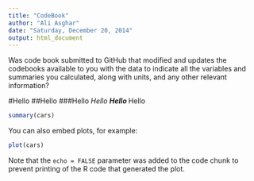 ```yaml
---
title: "CodeBook"
author: "Ali Asghar"
date: "Saturday, December 20, 2014"
output: html_document
---
```


Was code book submitted to GitHub that modified and updates the codebooks available to you with the data to indicate all the variables and summaries you calculated, along with units, and any other relevant information?

#Hello
##Hello
###Hello
*Hello
**Hello
***Hello


```r
summary(cars)
```

You can also embed plots, for example:

```r
plot(cars)
```

Note that the `echo = FALSE` parameter was added to the code chunk to prevent printing of the R code that generated the plot.

